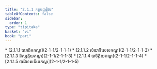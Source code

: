 ```yaml
---
title: "2.1.1 កត្ថបញ្ញត្តិវារ"
tableOfContents: false
sidebar:
  order: 1
type: "tipitaka"
basket: "vi"
book: "pari"
---
```



<DynamicBreadcrumb />



<TableOfContents book="pari" section="2.1.1">
* [2.1.1.1 បារាជិកកណ្ឌ](2-1-1/2-1-1-1)
* [2.1.1.2 សំឃាទិសេសកណ្ឌ](2-1-1/2-1-1-2)
* [2.1.1.3 និស្សគ្គិយកណ្ឌ](2-1-1/2-1-1-3)
* [2.1.1.4 បាចិត្តិយកណ្ឌ](2-1-1/2-1-1-4)
* [2.1.1.5 បាដិទេសនីយកណ្ឌ](2-1-1/2-1-1-5)
</TableOfContents>